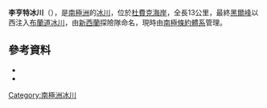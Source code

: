 {{coord|85|0|S|174|10|E|source:GNIS|display=title}}

'''李亨特冰川'''（{{lang-en|Leigh Hunt Glacier}}），是[[南極洲|南極洲]]的[[冰川|冰川]]，位於[[杜費克海岸|杜費克海岸]]，全長13公里，最終[[黑爾峰|黑爾峰]]以西注入[[布蘭道冰川|布蘭道冰川]]，由[[新西蘭|新西蘭]]探險隊命名，現時由[[南極條約體系|南極條約體系]]管理。

==參考資料==
*{{cite gnis | type = antarid | id = 8678| name = Leigh Hunt Glacier | accessdate = 2013-06-10}}
*{{usgs-gazetteer|id=8678}}

{{DEFAULTSORT:Leigh Hunt Glacier}}
[[Category:南極洲冰川|Category:南極洲冰川]]


{{DufekCoast-geo-stub}}
